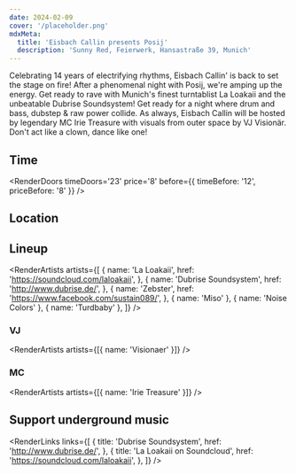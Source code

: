 ```yaml
---
date: 2024-02-09
cover: '/placeholder.png'
mdxMeta:
  title: 'Eisbach Callin presents Posij'
  description: 'Sunny Red, Feierwerk, Hansastraße 39, Munich'
---
```


Celebrating 14 years of electrifying rhythms, Eisbach Callin' is back to set the stage on fire!
After a phenomenal night with Posij, we're amping up the energy.
Get ready to rave with Munich's finest turntablist La Loakaii and the unbeatable Dubrise Soundsystem! Get ready for a night where drum and bass, dubstep & raw power collide.
As always, Eisbach Callin will be hosted by legendary MC Irie Treasure with visuals from outer space by VJ Visionär.
Don't act like a clown, dance like one!

## Time

<RenderDoors
  timeDoors='23'
  price='8'
  before={{ timeBefore: '12', priceBefore: '8' }}
/>

## Location

<RenderLocation
  venueName='Sunny Red'
  address='Feierwerk Hansastr. 39'
  city='Munich'
  mapUrl='https://goo.gl/maps/mA8iv2XEHf7XfRLv7'
/>

## Lineup

<RenderArtists
  artists={[
    {
      name: 'La Loakaii',
      href: 'https://soundcloud.com/laloakaii',
    },
    {
      name: 'Dubrise Soundsystem',
      href: 'http://www.dubrise.de/',
    },
    {
      name: 'Zebster',
      href: 'https://www.facebook.com/sustain089/',
    },
    { name: 'Miso' },
    { name: 'Noise Colors' },
    { name: 'Turdbaby' },
  ]}
/>

### VJ

<RenderArtists artists={[{ name: 'Visionaer' }]} />

### MC

<RenderArtists artists={[{ name: 'Irie Treasure' }]} />

## Support underground music

<RenderLinks
  links={[
    {
      title: 'Dubrise Soundsystem',
      href: 'http://www.dubrise.de/',
    },
    {
      title: 'La Loakaii on Soundcloud',
      href: 'https://soundcloud.com/laloakaii',
    },
  ]}
/>
